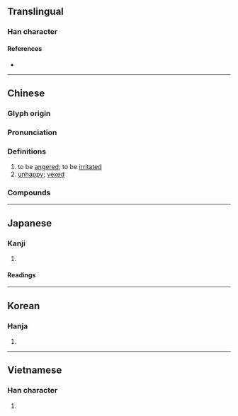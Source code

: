 {{also|悩|恼}}
{{character info}}
==Translingual==
{{Han simplified forms|惱|悩|恼}}

===Han character===
{{Han char|rn=61|rad=心|as=09|sn=12|four=92063|canj=PVVW|ids=⿰忄𡿺}}

====References====
* {{Han ref|kx=0392.240|dkj=10856|dj=0728.080|hdz=42332.160|uh=60F1|ud=24817|bh=B46F|bd=46191}}

----

==Chinese==
{{zh-forms|s=恼|alt=㛴}}

===Glyph origin===
{{Han etym}}

===Pronunciation===
{{zh-pron
|m=nǎo
|c=nou5
|h=pfs=nâu/nau
|h_note=nau - used in 懊惱
|md=nō̤
|mn=qz:nó͘/tw,xm,zz:náu/qz,tw:ló/tw:ló͘
|mn_note=nó͘/náu - literary; ló/ló͘ - vernacular
|mn-t=nao2/lo2
|mn-t_note=nao2 - literary; lo2 - vernacular
|mc=y
|oc=y
|cat=v,a
}}

===Definitions===
{{zh-hanzi}}

# to be [[angered]]; to be [[irritated]]
# [[unhappy]]; [[vexed]]

===Compounds===
{{zh-der|惱怒|煩惱|苦惱|惱恨|懊惱|惱喪|惱火|氣惱|惹惱|惱羞|惱羞成怒|自尋煩惱|著惱|羞惱|惱忿忿|不煩惱|惱聒|惱亂|惱懆|惱犯|惱悔|惱巴巴|惱人|怯頭怯惱|惱羞變怒|可惱|嬲惱|嬈惱|憂惱|吃惱|攪惱|熬惱|熱惱|煩惱絲|煩天惱地|春色惱人|激惱|蓐惱|道惱|道煩惱|蒿惱|薅惱}}

----

==Japanese==
{{ja-kanji forms|悩|惱}}

===Kanji===
{{ja-kanji|grade=|rs=心09|shin=悩}}

# {{rfdef|ja|sort=心09}}

====Readings====
{{ja-readings
|goon=のう<なう
|kanon=どう<だう
|kun=なや-む, なや-ます, なや-ましい, なやみ
}}

----

==Korean==

===Hanja===
{{ko-hanja|hangeul=뇌|eumhun=|rv=noe|mr=noe|y=noy}}

# {{rfdef|ko|sort=心09}}

----

==Vietnamese==

===Han character===
{{vi-readings|reading=não, náo|rs=心09}}

# {{rfdef|vi|sort=心09}}